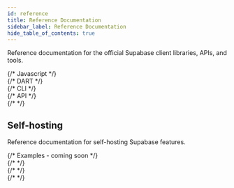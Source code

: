 ```yaml
---
id: reference
title: Reference Documentation
sidebar_label: Reference Documentation
hide_table_of_contents: true
---
```



Reference documentation for the official Supabase client libraries, APIs, and tools.

<div class="container" style={{ padding: 0 }}>
  <div class="row is-multiline">
    {/* Javascript */}
    <div class="col col--6">
      <ButtonCard
        icon={useBaseUrl("/img/icons/javascript-icon.svg")}
        class="card"
        to={useBaseUrl("/reference/javascript")}
        style={{ height: '100%' }}
        title="JavaScript"
        description="JavaScript and TypeScript documentation."
      />
    </div>
    {/* DART */}
    <div class="col col--6">
      <ButtonCard icon={useBaseUrl("/img/icons/flutter-icon.svg")} class="card" to={useBaseUrl("/reference/dart")} style={{ height: '100%' }} title="Flutter" description="Flutter and Dart documentation."/>
    </div>
    {/* CLI */}
    <div class="col col--6">
      <ButtonCard icon={useBaseUrl("/img/icons/cli-icon.svg")} class="card" to={useBaseUrl("/reference/cli")} style={{ height: '100%' }} title="Supabase CLI" description="Tools for developing your Supabase projects locally."/>
    </div>
    {/* API */}
    <div class="col col--6">
      <ButtonCard icon={useBaseUrl("/img/icons/api-icon.svg")} class="card" to={useBaseUrl("/reference/api")} style={{ height: '100%' }} title="Management API" description="Manage your Supabase projects programmatically."/>
    </div>
    {/*  */}

  </div>
</div>

## Self-hosting

Reference documentation for self-hosting Supabase features.

<div class="container" style={{ padding: 0 }}>
  <div class="row is-multiline">
    {/* Examples - coming soon */}
    <div class="col col--6">
      <ButtonCard
        class="card"
        to={useBaseUrl('/reference/auth')}
        style={{ height: '100%' }}
        title={'Auth Server'}
        description=" JSON Web Token (JWT)-based API for managing users and issuing access tokens."
      />
    </div>
    {/*  */}
    <div class="col col--6">
      <ButtonCard
        class="card"
        to={useBaseUrl('/reference/realtime')}
        style={{ height: '100%' }}
        title={'Realtime'}
        description="Build multiplayer applications and listen to your database changes via websockets."
      />
    </div>
    {/*  */}
    <div class="col col--6">
      <ButtonCard
        class="card"
        to={useBaseUrl('/reference/storage')}
        style={{ height: '100%' }}
        title={'Storage'}
        description="S3-compatible object storage service that integrates with Postgres."
      />
    </div>
    {/*  */}
  </div>
</div>
